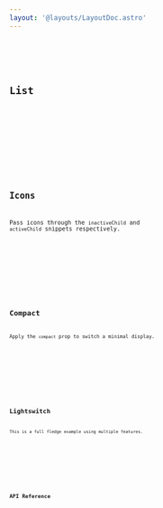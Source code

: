 ```yaml
---
layout: '@layouts/LayoutDoc.astro'
---
```




<Preview client:load>
	<Fragment slot="preview">
		<Example client:load />
	</Fragment>
	<Fragment slot="code">
		<Code code={ExampleRaw} lang="svelte" />
	</Fragment>
</Preview>

## List

<Preview client:load>
	<Fragment slot="preview">
		<ExampleList client:load />
	</Fragment>
	<Fragment slot="code">
		<Code code={ExampleListRaw} lang="svelte" />
	</Fragment>
</Preview>

## Icons

Pass icons through the `inactiveChild` and `activeChild` snippets respectively.

<Preview client:load>
	<Fragment slot="preview">
		<ExampleIcons client:load />
	</Fragment>
	<Fragment slot="code">
		<Code code={ExampleIconsRaw} lang="svelte" />
	</Fragment>
</Preview>

## Compact

Apply the `compact` prop to switch a minimal display.

<Preview client:load>
	<Fragment slot="preview">
		<ExampleCompact client:load />
	</Fragment>
	<Fragment slot="code">
		<Code code={ExampleCompactRaw} lang="svelte" />
	</Fragment>
</Preview>

## Lightswitch

This is a full fledge example using multiple features.

<Preview client:load>
	<Fragment slot="preview">
		<ExampleLightswitch client:load />
	</Fragment>
	<Fragment slot="code">
		<Code code={ExampleLightswitchRaw} lang="svelte" />
	</Fragment>
</Preview>

## API Reference

<ApiTable />
